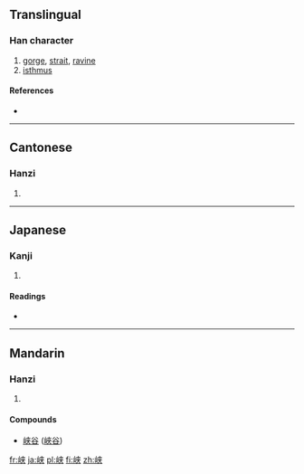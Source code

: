 {{also|峽}}
==Translingual==

===Han character===
{{Han char|rn=46|rad=山|as=06|sn=9|four=|canj=山大廿 (UKT)}}

# [[gorge]], [[strait]], [[ravine]]
# [[isthmus]]

====References====
* {{Han ref|kx=0311.061|dkj=08068|hdz=10770.040|uh=5CE1|ud=23777}}

----

==Cantonese==

===Hanzi===
{{yue-hanzi|jyut=|y=haap6|tra=峽}}

# {{defn|Cantonese|sort=山06}}

----

==Japanese==

===Kanji===
{{ja-kanji|grade=c|rs=山06}}

# {{defn|Japanese|sort=山06}}

====Readings====
* {{ja-readings|on=[[きょう]] (kyō), [[こう]] (kō)|kun=[[はざま]] (hazama)}}

----

==Mandarin==

===Hanzi===
{{cmn-hanzi|tra=峽|pin=[[xiá]] ([[xia2]])|wg=hsia<sup>2</sup>}}

# {{defn|Mandarin|sort=山06}}

====Compounds====
* [[峡谷]] ([[峽谷]])

[[fr:峡]]
[[ja:峡]]
[[pl:峡]]
[[fi:峡]]
[[zh:峡]]